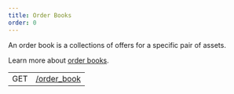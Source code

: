 ```yaml
---
title: Order Books
order: 0
---
```



An order book is a collections of offers for a specific pair of assets.

Learn more about [order books](../../../docs/glossary/decentralized-exchange.mdx).

<EndpointsTable title="Endpoints">

|     |                             |
| --- | --------------------------- |
| GET | [/order_book](./single.mdx) |

</EndpointsTable>
